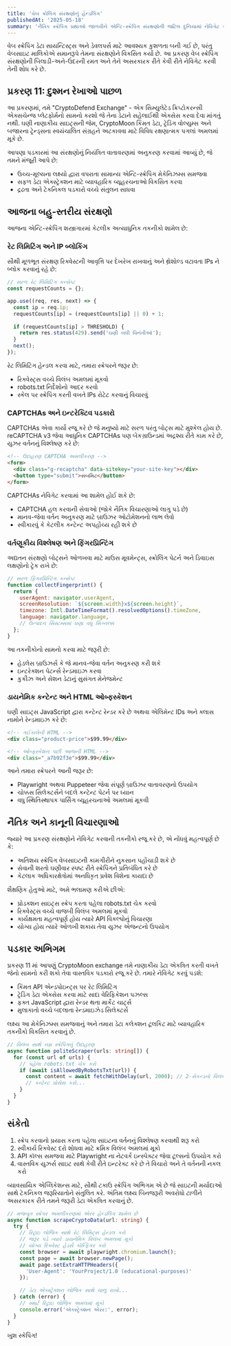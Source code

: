 ```yaml
---
title: 'વેબ ક્રોલિંગ સંરક્ષણોનું હેન્ડલિંગ'
publishedAt: '2025-05-18'
summary: 'નૈતિક સ્ક્રેપિંગ પ્રથાઓ જાળવીને એન્ટિ-સ્ક્રેપિંગ સંરક્ષણોની જટિલ દુનિયામાં નેવિગેટ કરવાનું શીખો'
---
```


વેબ સ્ક્રેપિંગ ડેટા સાયન્ટિસ્ટ્સ અને ડેવલપર્સ માટે આવશ્યક કુશળતા બની ગઈ છે, પરંતુ વેબસાઇટ માલિકોએ સમાનરૂપે તેમના સંરક્ષણોને વિકસિત કર્યા છે. આ પ્રકરણ વેબ સ્ક્રેપિંગ સંરક્ષણોની બિલાડી-અને-ઉંદરની રમત અને તેને અસરકારક રીતે કેવી રીતે નેવિગેટ કરવી તેની શોધ કરે છે.

## પ્રકરણ 11: દુશ્મન રેખાઓ પાછળ

આ પ્રકરણમાં, તમે "CryptoDefend Exchange" - એક સિમ્યુલેટેડ ક્રિપ્ટોકરન્સી એક્સચેન્જ પ્લેટફોર્મનો સામનો કરશો જે તેના ડેટાને સહેલાઈથી એક્સેસ કરવા દેવા માંગતું નથી. ઘણી નાણાકીય સાઇટ્સની જેમ, CryptoMoon કિંમત ડેટા, ટ્રેડિંગ વોલ્યુમ્સ અને બજારના ટ્રેન્ડ્સના સ્વયંચાલિત સંગ્રહને અટકાવવા માટે વિવિધ રક્ષણાત્મક પગલાં અમલમાં મૂકે છે.

આપણા પડકારમાં આ સંરક્ષણોનું નિયંત્રિત વાતાવરણમાં અનુકરણ કરવામાં આવ્યું છે, જે તમને મંજૂરી આપે છે:

- ઉચ્ચ-મૂલ્યના લક્ષ્યો દ્વારા વપરાતા સામાન્ય એન્ટિ-સ્ક્રેપિંગ મેકેનિઝમ્સ સમજવા
- સફળ ડેટા એક્સ્ટ્રેક્શન માટે વ્યાવહારિક વ્યૂહરચનાઓ વિકસિત કરવા
- દ્રઢતા અને ટેકનિકલ પડકારો વચ્ચે સંતુલન સાધવા

## આજના બહુ-સ્તરીય સંરક્ષણો

આજના એન્ટિ-સ્ક્રેપિંગ શસ્ત્રાગારમાં કેટલીક અત્યાધુનિક તકનીકો શામેલ છે:

### રેટ લિમિટિંગ અને IP બ્લોકિંગ

સૌથી મૂળભૂત સંરક્ષણ રિક્વેસ્ટની આવૃત્તિ પર દેખરેખ રાખવાનું અને થ્રેશોલ્ડ વટાવતા IPs ને બ્લોક કરવાનું રહે છે:

```javascript
// સરળ રેટ લિમિટિંગ કન્સેપ્ટ
const requestCounts = {};

app.use((req, res, next) => {
  const ip = req.ip;
  requestCounts[ip] = (requestCounts[ip] || 0) + 1;
  
  if (requestCounts[ip] > THRESHOLD) {
    return res.status(429).send('ઘણી બધી વિનંતીઓ');
  }
  next();
});
```

રેટ લિમિટિંગ હેન્ડલ કરવા માટે, તમારા સ્ક્રેપરને જરૂર છે:

- રિક્વેસ્ટ્સ વચ્ચે વિલંબ અમલમાં મૂકવો
- robots.txt નિર્દેશોનો આદર કરવો
- સ્કેલ પર સ્ક્રેપિંગ કરતી વખતે IPs રોટેટ કરવાનું વિચારવું

### CAPTCHAs અને ઇન્ટરેક્ટિવ પડકારો

CAPTCHAs એવા કાર્યો રજૂ કરે છે જે મનુષ્યો માટે સરળ પરંતુ બોટ્સ માટે મુશ્કેલ હોય છે. reCAPTCHA v3 જેવા આધુનિક CAPTCHAs પણ બેકગ્રાઉન્ડમાં અદ્રશ્ય રીતે કામ કરે છે, યુઝર વર્તનનું વિશ્લેષણ કરે છે:

```html
<!-- ઉદાહરણ CAPTCHA અમલીકરણ -->
<form>
  <div class="g-recaptcha" data-sitekey="your-site-key"></div>
  <button type="submit">સબમિટ</button>
</form>
```

CAPTCHAs નેવિગેટ કરવામાં આ શામેલ હોઈ શકે છે:

- CAPTCHA હલ કરવાની સેવાઓ (જોકે નૈતિક વિચારણાઓ લાગુ પડે છે)
- માનવ-જેવા વર્તન અનુકરણ માટે બ્રાઉઝર ઓટોમેશનનો લાભ લેવો
- સ્વીકારવું કે કેટલીક કન્ટેન્ટ અપહોંચ્ય રહી શકે છે

### વર્તણૂકીય વિશ્લેષણ અને ફિંગરપ્રિન્ટિંગ

અદ્યતન સંરક્ષણો બોટ્સને ઓળખવા માટે માઉસ મૂવમેન્ટ્સ, સ્ક્રોલિંગ પેટર્ન અને ડિવાઇસ લક્ષણોનો ટ્રેક રાખે છે:

```javascript
// સરળ ફિંગરપ્રિન્ટિંગ કન્સેપ્ટ
function collectFingerprint() {
  return {
    userAgent: navigator.userAgent,
    screenResolution: `${screen.width}x${screen.height}`,
    timezone: Intl.DateTimeFormat().resolvedOptions().timeZone,
    language: navigator.language,
    // ઉત્પાદન સિસ્ટમ્સમાં ઘણા વધુ સિગ્નલ્સ
  };
}
```

આ તકનીકોનો સામનો કરવા માટે જરૂરી છે:

- હેડલેસ બ્રાઉઝર્સ કે જે માનવ-જેવા વર્તન અનુકરણ કરી શકે
- ઇન્ટરેક્શન પેટર્ન્સ રેન્ડમાઇઝ કરવા
- કુકીઝ અને સેશન ડેટાનું સુસંગત મેનેજમેન્ટ

### ડાયનેમિક કન્ટેન્ટ અને HTML ઓબ્ફસ્કેશન

ઘણી સાઇટ્સ JavaScript દ્વારા કન્ટેન્ટ રેન્ડર કરે છે અથવા એલિમેન્ટ IDs અને ક્લાસ નામોને રેન્ડમાઇઝ કરે છે:

```html
<!-- ગઈકાલેની HTML -->
<div class="product-price">$99.99</div>

<!-- ઓબ્ફસ્કેશન પછી આજની HTML -->
<div class="_a7b92f3e">$99.99</div>
```

આને તમારા સ્ક્રેપરને આની જરૂર છે:

- Playwright અથવા Puppeteer જેવા સંપૂર્ણ બ્રાઉઝર વાતાવરણનો ઉપયોગ
- ચોક્કસ સિલેક્ટર્સને બદલે કન્ટેન્ટ પેટર્ન પર ધ્યાન
- વધુ સ્થિતિસ્થાપક પાર્સિંગ વ્યૂહરચનાઓ અમલમાં મૂકવી

## નૈતિક અને કાનૂની વિચારણાઓ

જ્યારે આ પ્રકરણ સંરક્ષણોને નેવિગેટ કરવાની તકનીકો રજૂ કરે છે, એ નોંધવું મહત્વપૂર્ણ છે કે:

- અતિશય સ્ક્રેપિંગ વેબસાઇટની કામગીરીને નુકસાન પહોંચાડી શકે છે
- સેવાની શરતો ઘણીવાર સ્પષ્ટ રીતે સ્ક્રેપિંગને પ્રતિબંધિત કરે છે
- કેટલાક અધિકારક્ષેત્રોમાં અનધિકૃત પ્રવેશ વિશેના કાયદા છે

શૈક્ષણિક હેતુઓ માટે, અમે ભલામણ કરીએ છીએ:

- પ્રોડક્શન સાઇટ્સ સ્ક્રેપ કરતા પહેલા robots.txt ચેક કરવો
- રિક્વેસ્ટ્સ વચ્ચે વાજબી વિલંબ અમલમાં મૂકવો
- કાર્યક્ષમતા મહત્વપૂર્ણ હોય ત્યારે API વિકલ્પોનું વિચારણા
- યોગ્ય હોય ત્યારે ઓળખી શકાય તેવા યુઝર એજન્ટનો ઉપયોગ

## પડકાર અભિગમ

પ્રકરણ 11 માં આપણું CryptoMoon exchange તમે નાણાકીય ડેટા એકત્રિત કરતી વખતે જેનો સામનો કરી શકો તેવા વાસ્તવિક પડકારો રજૂ કરે છે. તમારે નેવિગેટ કરવું પડશે:

- કિંમત API એન્ડપોઇન્ટ્સ પર રેટ લિમિટિંગ
- ટ્રેડિંગ ડેટા એક્સેસ કરવા માટે સાદા વેરિફિકેશન પઝલ્સ
- ફક્ત JavaScript દ્વારા રેન્ડર થતા માર્કેટ ચાર્ટ્સ
- મુલાકાતો વચ્ચે બદલાતા રેન્ડમાઇઝેડ સિલેક્ટર્સ

લક્ષ્ય આ મેકેનિઝમ્સ સમજવાનું અને તમારા ડેટા કલેક્શન ટૂલકિટ માટે વ્યાવહારિક તકનીકો વિકસિત કરવાનું છે.

```typescript
// વિલંબ સાથે નમ્ર સ્ક્રેપિંગનું ઉદાહરણ
async function politeScraper(urls: string[]) {
  for (const url of urls) {
    // પહેલા robots.txt ચેક કરો
    if (await isAllowedByRobotsTxt(url)) {
      const content = await fetchWithDelay(url, 2000); // 2-સેકન્ડનો વિલંબ
      // કન્ટેન્ટ પ્રોસેસ કરો...
    }
  }
}
```

## સંકેતો

1. સ્ક્રેપ કરવાનો પ્રયાસ કરતા પહેલા સાઇટના વર્તનનું વિશ્લેષણ કરવાથી શરૂ કરો
2. સ્વીકાર્ય રિક્વેસ્ટ દરો શોધવા માટે ક્રમિક વિલંબ અમલમાં મૂકો
3. API કૉલ્સ સમજવા માટે Playwright ના નેટવર્ક ઇન્સ્પેક્ટર જેવા ટૂલ્સનો ઉપયોગ કરો
4. વાસ્તવિક યુઝર્સ સાઇટ સાથે કેવી રીતે ઇન્ટરેક્ટ કરે છે તે વિચારો અને તે વર્તનની નકલ કરો

વ્યાવસાયિક એપ્લિકેશન્સ માટે, સૌથી ટકાઉ સ્ક્રેપિંગ અભિગમ એ છે જે સાઇટની મર્યાદાઓ સાથે ટેકનિકલ જરૂરિયાતોને સંતુલિત કરે. અંતિમ લક્ષ્ય બિનજરૂરી અવરોધો ટાળીને અસરકારક રીતે તમને જરૂરી ડેટા એકત્રિત કરવાનું છે.

```typescript
// મજબૂત સ્ક્રેપર અમલીકરણમાં એરર હેન્ડલિંગ શામેલ છે
async function scrapeCryptoData(url: string) {
  try {
    // રિટ્રાઇ લોજિક સાથે રેટ લિમિટ્સ હેન્ડલ કરો
    // જરૂર પડે ત્યારે ડાયનેમિક વિલંબ અમલમાં મૂકો
    // યોગ્ય રિક્વેસ્ટ હેડર્સ કૉન્ફિગર કરો
    const browser = await playwright.chromium.launch();
    const page = await browser.newPage();
    await page.setExtraHTTPHeaders({
      'User-Agent': 'YourProject/1.0 (educational-purposes)'
    });
    
    // ડેટા એક્સ્ટ્રેક્શન લોજિક સાથે ચાલુ રાખો...
  } catch (error) {
    // સ્માર્ટ રિટ્રાઇ લોજિક અમલમાં મૂકો
    console.error('એક્સ્ટ્રેક્શન એરર:', error);
  }
}
```

ખુશ સ્કેપિંગ!